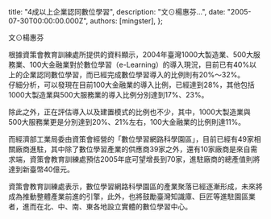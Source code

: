 
  title: "4成以上企業認同數位學習",
  description: "文⊙楊惠芬...",
  date: "2005-07-30T00:00:00.000Z",
  authors: [mingster],
};

<p>文⊙楊惠芬
<p>根據資策會教育訓練處所提供的資料顯示，2004年臺灣1000大製造業、500大服務業、100大金融業對於數位學習（e-Learning）的導入現況，目前已有40%以上的企業認同數位學習，而已經完成數位學習導入的比例則有20%～32%。<br />仔細分析，可以發現在目前100大金融業的導入比例，已經達到28%，其他包括1000大製造業與500大服務業的導入比例分別達到17%、23%。</p>
<p>除此之外，正在評估導入以及建置模式的比例也不少，其中，1000大製造業與500大服務業更是分別達到20%、21%左右，100大金融業的比例則達11%。</p>
<p>而經濟部工業局委由資策會經營的「數位學習網路科學園區」，目前已經有49家相關廠商進駐，其中除了數位學習產業的供應商39家之外，還有10家廠商是來自需求端，資策會教育訓練處預估2005年底可望增長到70家，進駐廠商的總產值則將達到新臺幣40億元。</p>
<p>資策會教育訓練處表示，數位學習網路科學園區的產業聚落已經逐漸形成，未來將成為推動整體產業前進的引擎，此外，也將鼓勵臺灣知識庫、巨匠等進駐園區業者，進而在北、中、南、東各地設立實體的數位學習中心。</p>
